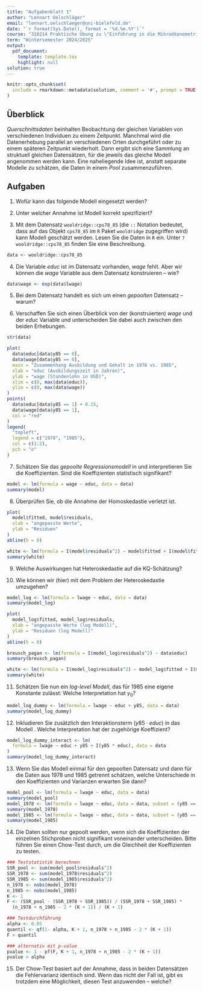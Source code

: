 ```yaml
---
title: "Aufgabenblatt 1"
author: "Lennart Oelschläger"
email: "lennart.oelschlaeger@uni-bielefeld.de"
date: "`r format(Sys.Date(), format = '%d.%m.%Y')`"
course: "310214 Praktische Übung zu \"Einführung in die Mikroökonometrie\""
term: "Wintersemester 2024/2025"
output: 
  pdf_document:
    template: template.tex
    highlight: null
solution: true
---
```


```r
knitr::opts_chunk$set(
  include = rmarkdown::metadata$solution, comment = '#', prompt = TRUE
)
```

## Überblick

*Querschnittsdaten* beinhalten Beobachtung der gleichen Variablen von verschiedenen Individuen zu einem Zeitpunkt. Manchmal wird die Datenerhebung parallel an verschiedenen Orten durchgeführt oder zu einem späteren Zeitpunkt wiederholt. Dann ergibt sich eine Sammlung an struktuell gleichen Datensätzen, für die jeweils das gleiche Modell angenommen werden kann. Eine naheliegende Idee ist, anstatt separate Modelle zu schätzen, die Daten in einem *Pool* zusammenzuführen. 

## Aufgaben

1. Wofür kann das folgende Modell eingesetzt werden?
\begin{equation} \label{ausgangsmodell}
wage = \beta_0 + \beta_1 educ + u
\end{equation}

\comment{
Das Modell kann zur Bestimmung des Einflusses der Ausbildungszeit auf den Stundenlohn (wenn $wage$ den Stundenlohn und $educ$ die Ausbildung in Jahren bezeichnet) eingesetzt werden.
}

2. Unter welcher Annahme ist Modell \eqref{ausgangsmodell} korrekt spezifiziert?

\comment{
Das Modell ist korrekt spezifiziert, wenn $E(u\mid wage) = 0$ gilt.
}

3. Mit dem Datensatz `wooldridge::cps78_85` (die `::` Notation bedeutet, dass auf das Objekt `cps78_85` im `R` Paket `wooldridge` zugegriffen wird) kann Modell \eqref{ausgangsmodell} geschätzt werden. Lesen Sie die Daten in `R` ein. Unter `?wooldridge::cps78_85` finden Sie eine Beschreibung.

```r
data <- wooldridge::cps78_85
```

4. Die Variable $educ$ ist im Datensatz vorhanden, $wage$ fehlt. Aber wir können die $wage$ Variable aus dem Datensatz konstruieren -- wie?

```r
data$wage <- exp(data$lwage)
```

5. Bei dem Datensatz handelt es sich um einen *gepoolten* Datensatz -- warum?

\comment{
Weil der Datensatz Beobachtungen aus zwei unabhängigen Stichproben aus den Jahren 1978 und 1985 mit der gleichen Struktur beinhaltet.
}

6. Verschaffen Sie sich einen Überblick von der (konstruierten) $wage$ und der $educ$ Variable und unterscheiden Sie dabei auch zwischen den beiden Erhebungen. 

```r
str(data)

plot(
  data$educ[data$y85 == 0], 
  data$wage[data$y85 == 0], 
  main = "Zusammenhang Ausbildung und Gehalt in 1978 vs. 1985", 
  xlab = "educ (Ausbildungszeit in Jahren)", 
  ylab = "wage (Stundenlohn in USD)",
  xlim = c(0, max(data$educ)),
  ylim = c(0, max(data$wage))
)
points(
  data$educ[data$y85 == 1] + 0.15, 
  data$wage[data$y85 == 1], 
  col = "red"
)
legend(
  "topleft", 
  legend = c("1978", "1985"), 
  col = c(1:2), 
  pch = "o"
)
```

7. Schätzen Sie das *gepoolte Regressionsmodell* in \eqref{ausgangsmodell} und interpretieren Sie die Koeffizienten. Sind die Koeffizienten statistisch signifikant?

```r
model <- lm(formula = wage ~ educ, data = data)
summary(model)
```

\comment{
Ein zusätzliches Ausbildungsjahr erhöht den durchschnittlichen Stundenlohn um $\hat\beta_1 = 0.58$ USD. Ohne Ausbildung ($educ = 0$) liegt der Stundenlohn bei durchschnittlich $\hat\beta_0 = 0.17$ USD. Die Konstante ist nicht signifikant (sie sollte dennoch im Modell verbleiben, um den Modellierungsspielraum nicht zu stark einzuschränken). Der Steigungsparameter ist hochsignifikant.
}

8. Überprüfen Sie, ob die Annahme der Homoskedastie verletzt ist.

\comment{
Die Aussagen über die statistische Signifikanz der Schätzungen gilt nur unter dem Vorbehalt homoskedastischer Fehler. Falls diese Annahme verletzt ist, können die regulären Standardfehler nicht für $t$- und $F$-Tests verwendet werden. Um die Homoskedastizität zu überprüfen können wir die Residuen gegen die gefitteten Werte plotten oder formal einen White-Test (oder Breusch-Pagan Test) durchführen.
}

```r
plot(
  model$fitted, model$residuals,
  xlab = "angepasste Werte",
  ylab = "Residuen"
)
abline(h = 0)

white <- lm(formula = I(model$residuals^2) ~ model$fitted + I(model$fitted^2))
summary(white)
```

\comment{
Im Plot erkennen wir, dass die Varianz der Residuen mit der Größe der gefitteten Werte ansteigt. Bei dem Test betrachten wir die $F$-Teststatistik. Basierend auf dem $p$-Wert schließen wir, dass wir die Nullhypothese der Homoskedastie verwerfen.
}

9. Welche Auswirkungen hat Heteroskedastie auf die KQ-Schätzung? 

\comment{
Der KQ-Schätzer bleibt unverzerrt und konsistent, das ist erstmal gut. Aber die Schätzung der Standardfehler ist bei Heteroskedastie verzerrt. Und wenn diese Berechnung nicht mehr stimmt, können wir uns auf die $t$- und $F$-Tests sowie Konfidenz- und Prognoseintervalle nicht mehr verlassen. Außerdem ist der KQ-Schätzer dann nicht der BLUS (es gibt also lineare, unverzerrte Schätzer mit geringerer Varianz).
}

10. Wie können wir (hier) mit dem Problem der Heteroskedastie umzugehen?

\comment{
1. Möglichkeit: Variablentransformation, zum Beispiel
\begin{equation*}
\log(wage) = \beta_0 + \beta_1 educ + u
\end{equation*}

2. Möglichkeit: Heteroskedastie-robuste Standardfehler (siehe Vorlesungsfolien)

3. Möglichkeit: (Feasible) Generalised Least Squares (F)GLS Schätzung (ist der BLUS)
}

```r
model_log <- lm(formula = lwage ~ educ, data = data)
summary(model_log)

plot(
  model_log$fitted, model_log$residuals,
  xlab = "angepasste Werte (log Modell)",
  ylab = "Residuen (log Modell)"
)
abline(h = 0)

breusch_pagan <- lm(formula = I(model_log$residuals^2) ~ data$educ)
summary(breusch_pagan)

white <- lm(formula = I(model_log$residuals^2) ~ model_log$fitted + I(model_log$fitted^2))
summary(white)
```

11. Schätzen Sie nun ein *log-level Modell*, das für 1985 eine eigene Konstante zulässt:
\begin{equation} \label{dummy_modell}
\log(wage) = \beta_0 + \beta_1 educ + \gamma_0 y85 + u
\end{equation}
Welche Interpretation hat $\gamma_0$? 

```r
model_log_dummy <- lm(formula = lwage ~ educ + y85, data = data)
summary(model_log_dummy)
```

\comment{
Im obigen Modell steht $\gamma_0$ für den Niveauunterschied des durchschnittlichen logarithmierten Lohns zwischen den Jahren 1978 und 1985. $\beta_0 + \gamma_0$ gibt also den durchschnittlichen logarithmierten Lohn für das Jahr 1985 für den Fall $educ = 0$ an. In Bezug auf den Lohn selbst erhalten wir die Interpretation als Prozentsatz: es wurde ein um $\hat\gamma_0 = 34.76$ Prozent gestiegenes durchschnittliches Lohnniveau für das Jahr 1985 geschätzt. Vermutlich hat besonders Inflation dafür gesorgt.
}

12. Inkludieren Sie zusätzlich den Interaktionsterm $(y85 \cdot educ)$ in das Modell \eqref{dummy_modell}. Welche Interpretation hat der zugehörige Koeffizient?

\comment{
Wir schätzen das Modell
\begin{equation*}
\log(wage) = \beta_0 + \beta_1 educ + \gamma_0 y85 + \gamma_1 (y85 \cdot educ) + u.
\end{equation*}
}

```r
model_log_dummy_interact <- lm(
  formula = lwage ~ educ + y85 + I(y85 * educ), data = data
)
summary(model_log_dummy_interact)
```

\comment{
Interpretation: $\hat\beta_1+ \hat\gamma_1$ steht für die prozentuale Veränderung des mittleren Lohns auf eine Veränderung von $educ$ um eine Einheit für das Jahr 1985. Damit gibt $\gamma_1$ also den Unterschied im Steigungsparameter zwischen 1978 und 1985 an. Anscheinend zahlt sich Bildung in 1985 mehr aus als es noch in 1978 der Fall war.
}

13. Wenn Sie das Modell
\begin{equation} \label{log_modell}
\log(wage) = \beta_0 + \beta_1 educ + u
\end{equation}
einmal für den gepoolten Datensatz und dann für die Daten aus 1978 und 1985 getrennt schätzen, welche Unterschiede in den Koeffizienten und Varianzen erwarten Sie dann?

\comment{
Wir erwarten (leichte) Unterschiede in den geschätzten Koeffizienten und geringere Standardabweichungen für die geschätzten Koeffizienten im gepoolten Modell. Das können wir überprüfen:
}

```r
model_pool <- lm(formula = lwage ~ educ, data = data)
summary(model_pool)
model_1978 <- lm(formula = lwage ~ educ, data = data, subset = (y85 == 0))
summary(model_1978)
model_1985 <- lm(formula = lwage ~ educ, data = data, subset = (y85 == 1))
summary(model_1985)
```

14. Die Daten sollten nur gepoolt werden, wenn sich die Koeffizienten der einzelnen Stichproben nicht signifikant voneinander unterscheiden. Bitte führen Sie einen Chow-Test durch, um die Gleichheit der Koeffizienten zu testen.

\comment{
Der Chow-Test:

- Nullhypothese: die Koeffizienten der einzelnen Stichproben sind gleich

- Gegenhypothese: mindestens ein Koeffizient unterscheidet sich

- Teststatistik: $\displaystyle F = \frac{SSR_\text{pool} - (SSR_{1978} + SSR_{1985})}{SSR_{1978} + SSR_{1985}} \cdot \frac{n_{1978} + n_{1985} - 2(K+1)}{K + 1}$, wobei $SSR_\text{pool}$, $SSR_{1978}$ und $SSR_{1978}$ die Residuenquadratsumme des gepoolten Modells und der getrennten Modelle, $n_{1978}$ und $n_{1985}$ die Stichprobengröße in den getrennten Modellen und $K$ die Anzahl Modellparameter (ohne Achsenabschnitt) ist.

- Ablehnung zum Signifikanzniveau $\alpha$: wenn die Teststatistik $F$ größer ist als das $1-\alpha$ Quantil der $F$-Verteilung mit $K+1$ und $n_{1978} + n_{1985} - 2(K+1)$ Freiheitsgraden
}

```r
### Teststatistik berechnen
SSR_pool <- sum(model_pool$residuals^2)
SSR_1978 <- sum(model_1978$residuals^2)
SSR_1985 <- sum(model_1985$residuals^2) 
n_1978 <- nobs(model_1978)
n_1985 <- nobs(model_1985)
K <- 1
F <- (SSR_pool - (SSR_1978 + SSR_1985)) / (SSR_1978 + SSR_1985) * 
  (n_1978 + n_1985 - 2 * (K + 1)) / (K + 1)

### Testdurchführung
alpha <- 0.05
quantil <- qf(1- alpha, K + 1, n_1978 + n_1985 - 2 * (K + 1))
F > quantil

### alternativ mit p-value
pvalue <- 1 - pf(F, K + 1, n_1978 + n_1985 - 2 * (K + 1))
pvalue > alpha
```

\comment{
In diesem Fall wird die Nullhypothese verworfen. Wir folgern, dass ein Poolen der Daten nicht vorgenommen werden sollte, da sich die Koeffizienten statistisch signifikant voneinander unterscheiden.
}

15. Der Chow-Test basiert auf der Annahme, dass in beiden Datensätzen die Fehlervarianz identisch sind. Wenn das nicht der Fall ist, gibt es trotzdem eine Möglichkeit, diesen Test anzuwenden -- welche?

\comment{
Statt der OLS Schätzer nehme die (F)GLS Schätzer.
}

